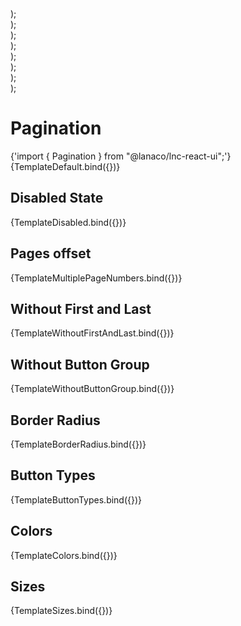 
<Meta title="Utility/Pagination" component={Pagination} />


  <div>
    <div style={{ display: "flex", gap: "16px" }}>
      <Pagination disabled={true} {...args} />
    </div>
  </div>
);

  <div>
    <div style={{ display: "flex", gap: "16px" }}>
      <Pagination withFirstLast={false} {...args} />
    </div>
  </div>
);

  <div>
    <div style={{ display: "flex", gap: "16px" }}>
      <Pagination
        totalNumberOfPages={10}
        currentPage={2}
        pagesOffset={3}
        {...args}
      />
    </div>
  </div>
);

  <div>
    <div style={{ display: "flex", gap: "16px" }}>
      <Pagination withButtonGroup={false} {...args} />
    </div>
  </div>
);

  <div>
    <div style={{ display: "flex", gap: "16px", marginBottom: "20px" }}>
      <Pagination {...args} />
    </div>
    <div style={{ display: "flex", gap: "16px", marginBottom: "20px" }}>
      <Pagination {...args} borderRadius={"curved"} />
    </div>
    <div style={{ display: "flex", gap: "16px", marginBottom: "20px" }}>
      <Pagination {...args} color={"secondary"} withButtonGroup={false} />
    </div>
    <div style={{ display: "flex", gap: "16px" }}>
      <Pagination
        {...args}
        color={"secondary"}
        borderRadius={"curved"}
        withButtonGroup={false}
      />
    </div>
  </div>
);

  <div>
    <div style={{ display: "flex", marginBottom: "16px" }}>
      <Pagination {...args} />
    </div>
    <div style={{ display: "flex", marginBottom: "16px" }}>
      <Pagination
        {...args}
        buttonType={"filled"}
        currentPageButtonType={"basic"}
        color={"secondary"}
      />
    </div>
    <div style={{ display: "flex" }}>
      <Pagination
        {...args}
        buttonType={"tinted"}
        currentPageButtonType={"filled"}
        color={"information"}
      />
    </div>
  </div>
);

  <div>
    <div style={{ display: "flex", marginBottom: "20px" }}>
      <Pagination {...args} />
    </div>
    <div style={{ display: "flex", marginBottom: "20px" }}>
      <Pagination {...args} color={"secondary"} />
    </div>
    <div style={{ display: "flex", marginBottom: "20px" }}>
      <Pagination {...args} color={"success"} />
    </div>
    <div style={{ display: "flex", marginBottom: "20px" }}>
      <Pagination {...args} color={"warning"} />
    </div>
    <div style={{ display: "flex", marginBottom: "20px" }}>
      <Pagination {...args} color={"danger"} />
    </div>
    <div style={{ display: "flex", marginBottom: "20px" }}>
      <Pagination {...args} color={"information"} />
    </div>
    <div style={{ display: "flex" }}>
      <Pagination {...args} color={"neutral"} />
    </div>
  </div>
);

  <div>
    <div style={{ display: "flex", marginBottom: "20px" }}>
      <Pagination size="small" {...args} />
    </div>
    <div style={{ display: "flex", marginBottom: "20px" }}>
      <Pagination size="medium" {...args} />
    </div>
    <div style={{ display: "flex", marginBottom: "20px" }}>
      <Pagination size="large" {...args} />
    </div>
  </div>
);

# Pagination

<SyntaxHighlighter language="jsx" style={nord}>
  {'import { Pagination } from "@lanaco/lnc-react-ui";'}
</SyntaxHighlighter>

<Canvas withSource="open">
  <Story name="Default" args={{}}>
    {TemplateDefault.bind({})}
  </Story>
</Canvas>

<ArgsTable story="Default" />

## Disabled State

<Canvas>
  <Story name="Disabled State" args={{}}>
    {TemplateDisabled.bind({})}
  </Story>
</Canvas>

## Pages offset

<Canvas>
  <Story name="Multiple Page Numbers" args={{}}>
    {TemplateMultiplePageNumbers.bind({})}
  </Story>
</Canvas>

## Without First and Last

<Canvas>
  <Story name="Without First and Last" args={{ withFirstLast: false }}>
    {TemplateWithoutFirstAndLast.bind({})}
  </Story>
</Canvas>

## Without Button Group

<Canvas>
  <Story name="Without Button Group" args={{}}>
    {TemplateWithoutButtonGroup.bind({})}
  </Story>
</Canvas>

## Border Radius

<Canvas>
  <Story name="Border Radius" args={{}}>
    {TemplateBorderRadius.bind({})}
  </Story>
</Canvas>

## Button Types

<Canvas>
  <Story name="Button Types" args={{}}>
    {TemplateButtonTypes.bind({})}
  </Story>
</Canvas>

## Colors

<Canvas>
  <Story name="Colors" args={{}}>
    {TemplateColors.bind({})}
  </Story>
</Canvas>

## Sizes

<Canvas>
  <Story name="Sizes" args={{}}>
    {TemplateSizes.bind({})}
  </Story>
</Canvas>
